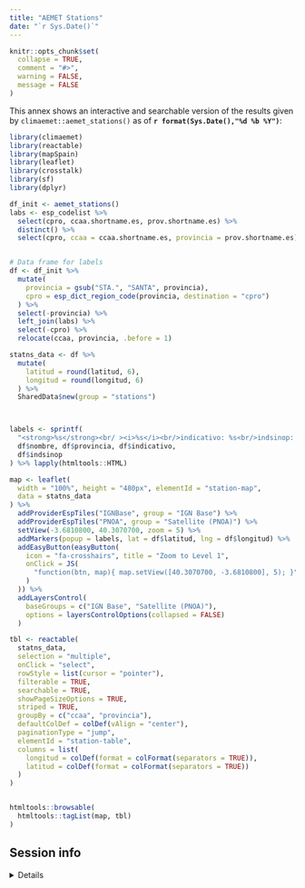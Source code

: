 ```yaml
---
title: "AEMET Stations"
date: "`r Sys.Date()`"
---
```


```r
knitr::opts_chunk$set(
  collapse = TRUE,
  comment = "#>",
  warning = FALSE,
  message = FALSE
)
```

This annex shows an interactive and searchable version of the results given by
`climaemet::aemet_stations()` as of **`r format(Sys.Date(),"%d %b %Y")`**:

```r
library(climaemet)
library(reactable)
library(mapSpain)
library(leaflet)
library(crosstalk)
library(sf)
library(dplyr)

df_init <- aemet_stations()
labs <- esp_codelist %>%
  select(cpro, ccaa.shortname.es, prov.shortname.es) %>%
  distinct() %>%
  select(cpro, ccaa = ccaa.shortname.es, provincia = prov.shortname.es)


# Data frame for labels
df <- df_init %>%
  mutate(
    provincia = gsub("STA.", "SANTA", provincia),
    cpro = esp_dict_region_code(provincia, destination = "cpro")
  ) %>%
  select(-provincia) %>%
  left_join(labs) %>%
  select(-cpro) %>%
  relocate(ccaa, provincia, .before = 1)

statns_data <- df %>%
  mutate(
    latitud = round(latitud, 6),
    longitud = round(longitud, 6)
  ) %>%
  SharedData$new(group = "stations")



labels <- sprintf(
  "<strong>%s</strong><br/ ><i>%s</i><br/>indicativo: %s<br/>indsinop: %s",
  df$nombre, df$provincia, df$indicativo,
  df$indsinop
) %>% lapply(htmltools::HTML)

map <- leaflet(
  width = "100%", height = "480px", elementId = "station-map",
  data = statns_data
) %>%
  addProviderEspTiles("IGNBase", group = "IGN Base") %>%
  addProviderEspTiles("PNOA", group = "Satellite (PNOA)") %>%
  setView(-3.6810800, 40.3070700, zoom = 5) %>%
  addMarkers(popup = labels, lat = df$latitud, lng = df$longitud) %>%
  addEasyButton(easyButton(
    icon = "fa-crosshairs", title = "Zoom to Level 1",
    onClick = JS(
      "function(btn, map){ map.setView([40.3070700, -3.6810800], 5); }"
    )
  )) %>%
  addLayersControl(
    baseGroups = c("IGN Base", "Satellite (PNOA)"),
    options = layersControlOptions(collapsed = FALSE)
  )

tbl <- reactable(
  statns_data,
  selection = "multiple",
  onClick = "select",
  rowStyle = list(cursor = "pointer"),
  filterable = TRUE,
  searchable = TRUE,
  showPageSizeOptions = TRUE,
  striped = TRUE,
  groupBy = c("ccaa", "provincia"),
  defaultColDef = colDef(vAlign = "center"),
  paginationType = "jump",
  elementId = "station-table",
  columns = list(
    longitud = colDef(format = colFormat(separators = TRUE)),
    latitud = colDef(format = colFormat(separators = TRUE))
  )
)


htmltools::browsable(
  htmltools::tagList(map, tbl)
)
```

## Session info

<details>

<summary>Details</summary>

```r
if (!require("sessioninfo")) {
  install.packages("sessioninfo")
}
sessioninfo::session_info()
```

</details>
